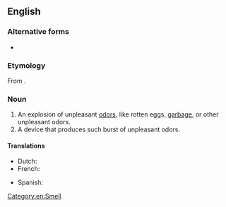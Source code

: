 {{also|stink-bomb|stink bomb}}
==English==

===Alternative forms===
* {{l|en|stink bomb}}

===Etymology===
From {{compound|stink|bomb|lang=en}}.

===Noun===
{{en-noun}}

# An explosion of unpleasant [[odor]]s, like rotten eggs, [[garbage]], or other unpleasant odors.
# A device that produces such burst of unpleasant odors.

====Translations====
{{trans-top|device that produces unpleasant smells}}
* Dutch: {{t+|nl|stinkbom|f}}
* French: {{t+|fr|boule puante|f}}
{{trans-mid}}
* Spanish: {{t|es|bomba fétida|f}}
{{trans-bottom}}

[[Category:en:Smell]]